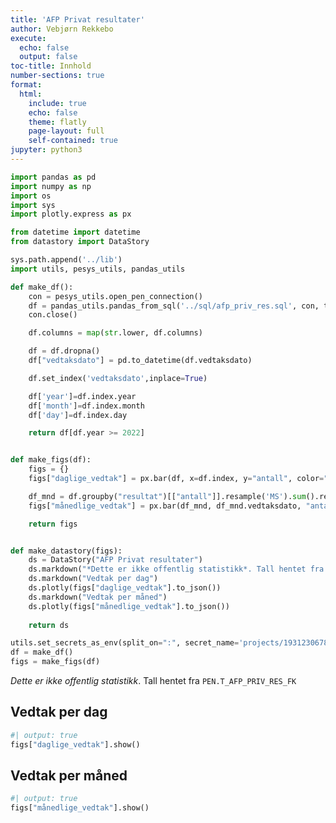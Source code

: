 ```yaml
---
title: 'AFP Privat resultater'
author: Vebjørn Rekkebo
execute:
  echo: false
  output: false
toc-title: Innhold
number-sections: true
format:
  html:
    include: true
    echo: false
    theme: flatly
    page-layout: full
    self-contained: true
jupyter: python3
---
```


```python
import pandas as pd
import numpy as np
import os
import sys
import plotly.express as px

from datetime import datetime
from datastory import DataStory

sys.path.append('../lib')
import utils, pesys_utils, pandas_utils
```

```python
def make_df():
    con = pesys_utils.open_pen_connection()
    df = pandas_utils.pandas_from_sql('../sql/afp_priv_res.sql', con, tuning=1000)
    con.close()

    df.columns = map(str.lower, df.columns)

    df = df.dropna()
    df["vedtaksdato"] = pd.to_datetime(df.vedtaksdato)

    df.set_index('vedtaksdato',inplace=True)

    df['year']=df.index.year
    df['month']=df.index.month
    df['day']=df.index.day

    return df[df.year >= 2022]


def make_figs(df):
    figs = {}
    figs["daglige_vedtak"] = px.bar(df, x=df.index, y="antall", color="resultat", color_discrete_map={"INNVILGET": 'green', "FEILREG": 'orange', "AVSLATT": 'red', "TRUKKET": 'purple'})

    df_mnd = df.groupby("resultat")[["antall"]].resample('MS').sum().reset_index()
    figs["månedlige_vedtak"] = px.bar(df_mnd, df_mnd.vedtaksdato, "antall", color="resultat", color_discrete_map={"INNVILGET": 'green', "FEILREG": 'orange', "AVSLATT": 'red', "TRUKKET": 'purple'})

    return figs


def make_datastory(figs):
    ds = DataStory("AFP Privat resultater")
    ds.markdown("*Dette er ikke offentlig statistikk*. Tall hentet fra `PEN.T_AFP_PRIV_RES_FK`")
    ds.markdown("Vedtak per dag")
    ds.plotly(figs["daglige_vedtak"].to_json())
    ds.markdown("Vedtak per måned")
    ds.plotly(figs["månedlige_vedtak"].to_json())
    
    return ds
```

```python
utils.set_secrets_as_env(split_on=":", secret_name='projects/193123067890/secrets/pensjon-saksbehandling-nh4b/versions/latest')
df = make_df()
figs = make_figs(df)

```

*Dette er ikke offentlig statistikk*. Tall hentet fra `PEN.T_AFP_PRIV_RES_FK`

## Vedtak per dag

```python
#| output: true
figs["daglige_vedtak"].show()
```

## Vedtak per måned

```python
#| output: true
figs["månedlige_vedtak"].show()
```
